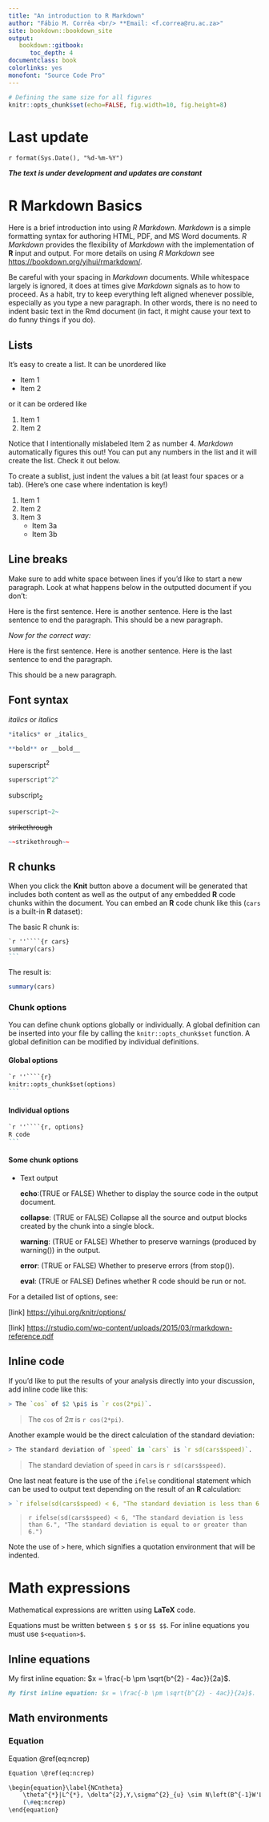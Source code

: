 ```yaml
---
title: "An introduction to R Markdown"
author: "Fábio M. Corrêa <br/> **Email: <f.correa@ru.ac.za>"
site: bookdown::bookdown_site
output: 
   bookdown::gitbook:
      toc_depth: 4
documentclass: book
colorlinks: yes
monofont: "Source Code Pro"
---
```


```r
# Defining the same size for all figures
knitr::opts_chunk$set(echo=FALSE, fig.width=10, fig.height=8)
```


# Last update {-}
`r format(Sys.Date(), "%d-%m-%Y")`

 ***The text is under development and updates are constant***



# R Markdown Basics

Here is a brief introduction into using _R Markdown_. _Markdown_ is a simple
formatting syntax for authoring HTML, PDF, and MS Word documents. _R Markdown_
provides the flexibility of _Markdown_ with the implementation of **R** input
and output.  For more details on using _R Markdown_ see <https://bookdown.org/yihui/rmarkdown/>. 

Be careful with your spacing in _Markdown_ documents.  While whitespace largely is ignored, it does at times give _Markdown_ signals as to how to proceed.  As a habit, try to keep everything left aligned whenever possible, especially as you type a new paragraph.  In other words, there is no need to indent basic text in the Rmd document (in fact, it might cause your text to do funny things if you do).

## Lists

It's easy to create a list.  It can be unordered like

* Item 1
* Item 2

or it can be ordered like

1. Item 1
4. Item 2

Notice that I intentionally mislabeled Item 2 as number 4.  _Markdown_ automatically figures this out!  You can put any numbers in the list and it will create the list.  Check it out below.

To create a sublist, just indent the values a bit (at least four spaces or a tab).  (Here's one case where indentation is key!)

1. Item 1
1. Item 2
1. Item 3
    - Item 3a
    - Item 3b

## Line breaks

Make sure to add white space between lines if you'd like to start a new paragraph.  Look at what happens below in the outputted document if you don't:

Here is the first sentence.  Here is another sentence.  Here is the last sentence to end the paragraph.
This should be a new paragraph.

*Now for the correct way:* 

Here is the first sentence.  Here is another sentence.  Here is the last sentence to end the paragraph.

This should be a new paragraph.

## Font syntax


*italics* or _italics_

```r
*italics* or _italics_
```


```r
**bold** or __bold__
```

superscript^2^

```r
superscript^2^
```

subscript~2~

```r
superscript~2~
```


~~strikethrough~~

```r
~~strikethrough~~
```

## R chunks

When you click the **Knit** button above a document will be generated that includes both content as well as the output of any embedded **R** code chunks within the document. You can embed an **R** code chunk like this (`cars` is a built-in **R** dataset):

The basic R chunk is:

````markdown
`r ''````{r cars}
summary(cars)
```
````

The result is:

```r
summary(cars)
```


### Chunk options

You can define chunk options globally or individually. A global definition can
be inserted into your file by calling the `knitr::opts_chunk$set` function. A global
definition can be modified by individual definitions.

#### Global options

````markdown
`r ''````{r}
knitr::opts_chunk$set(options)
```
````

#### Individual options

````markdown
`r ''````{r, options}
R code
```
````

#### Some chunk options


* Text output

	**echo**:(TRUE or FALSE) Whether to display the source code in the output
	document.

	**collapse**: (TRUE or FALSE) Collapse all the source and output blocks created by the chunk into a single block.

	**warning**: (TRUE or FALSE) Whether to preserve warnings (produced by warning())
	in the output.

	**error**: (TRUE or FALSE) Whether to preserve errors (from stop()).

	**eval**: (TRUE or FALSE) Defines whether R code should be run or not.


For a detailed list of options, see:

[link] <https://yihui.org/knitr/options/>

[link] <https://rstudio.com/wp-content/uploads/2015/03/rmarkdown-reference.pdf>



## Inline code

If you'd like to put the results of your analysis directly into your discussion, add inline code like this:

```r
> The `cos` of $2 \pi$ is `r cos(2*pi)`. 
```


> The `cos` of $2 \pi$ is `r cos(2*pi)`. 

Another example would be the direct calculation of the standard deviation:

```r
> The standard deviation of `speed` in `cars` is `r sd(cars$speed)`.
```

> The standard deviation of `speed` in `cars` is `r sd(cars$speed)`.


One last neat feature is the use of the `ifelse` conditional statement which can be used to output text depending on the result of an **R** calculation:


```r
> `r ifelse(sd(cars$speed) < 6, "The standard deviation is less than 6.", "The standard deviation is equal to or greater than 6.")`
```

> `r ifelse(sd(cars$speed) < 6, "The standard deviation is less than 6.", "The standard deviation is equal to or greater than 6.")`

Note the use of `>` here, which signifies a quotation environment that will be indented.


# Math expressions

Mathematical expressions are written using **LaTeX** code.

Equations must be written between `$ $` or `$$ $$`. For inline equations you
must use `$<equation>$`.


## Inline equations


My first inline equation: $x = \frac{-b \pm \sqrt{b^{2} - 4ac}}{2a}$.


````markdown
My first inline equation: $x = \frac{-b \pm \sqrt{b^{2} - 4ac}}{2a}$.
````


## Math environments

### Equation


Equation \@ref(eq:ncrep)

\begin{equation}\label{NCntheta}
	\theta^{*}|L^{*}, \delta^{2},Y,\sigma^{2}_{u} \sim N\left(B^{-1}W'L^{*},\delta^{2}B^{-1} \right)
	(\#eq:ncrep)
\end{equation}


````markdown
Equation \@ref(eq:ncrep)

\begin{equation}\label{NCntheta}
	\theta^{*}|L^{*}, \delta^{2},Y,\sigma^{2}_{u} \sim N\left(B^{-1}W'L^{*},\delta^{2}B^{-1} \right)
	(\#eq:ncrep)
\end{equation}
````

